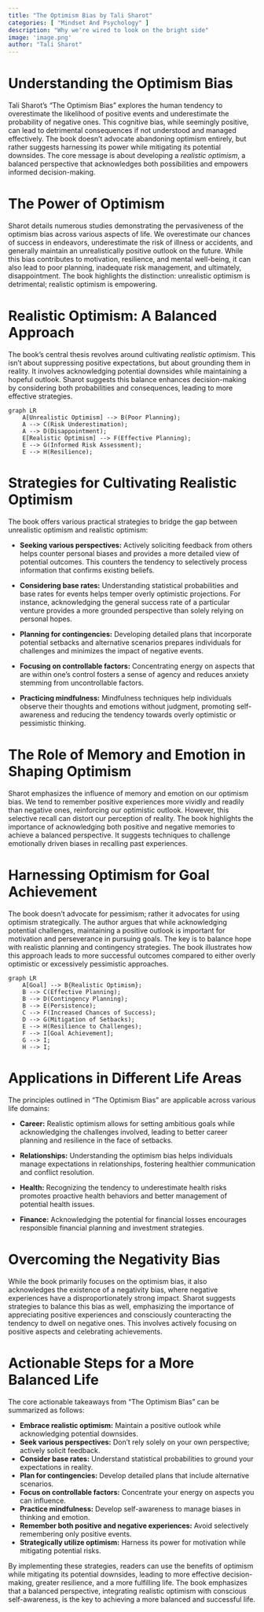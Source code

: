 ```yaml
---
title: "The Optimism Bias by Tali Sharot"
categories: [ "Mindset And Psychology" ]
description: "Why we're wired to look on the bright side"
image: 'image.png'
author: "Tali Sharot"
---
```

# Understanding the Optimism Bias

Tali Sharot's "The Optimism Bias" explores the human tendency to overestimate the likelihood of positive events and underestimate the probability of negative ones. This cognitive bias, while seemingly positive, can lead to detrimental consequences if not understood and managed effectively. The book doesn't advocate abandoning optimism entirely, but rather suggests harnessing its power while mitigating its potential downsides.  The core message is about developing a *realistic optimism*, a balanced perspective that acknowledges both possibilities and empowers informed decision-making.

# The Power of Optimism

Sharot details numerous studies demonstrating the pervasiveness of the optimism bias across various aspects of life. We overestimate our chances of success in endeavors, underestimate the risk of illness or accidents, and generally maintain an unrealistically positive outlook on the future. While this bias contributes to motivation, resilience, and mental well-being, it can also lead to poor planning, inadequate risk management, and ultimately, disappointment. The book highlights the distinction: unrealistic optimism is detrimental; realistic optimism is empowering.

#  Realistic Optimism: A Balanced Approach

The book’s central thesis revolves around cultivating *realistic optimism*. This isn't about suppressing positive expectations, but about grounding them in reality. It involves acknowledging potential downsides while maintaining a hopeful outlook.  Sharot suggests this balance enhances decision-making by considering both probabilities and consequences, leading to more effective strategies.

```mermaid
graph LR
    A[Unrealistic Optimism] --> B(Poor Planning);
    A --> C(Risk Underestimation);
    A --> D(Disappointment);
    E[Realistic Optimism] --> F(Effective Planning);
    E --> G(Informed Risk Assessment);
    E --> H(Resilience);
```

# Strategies for Cultivating Realistic Optimism

The book offers various practical strategies to bridge the gap between unrealistic optimism and realistic optimism:

* **Seeking various perspectives:**  Actively soliciting feedback from others helps counter personal biases and provides a more detailed view of potential outcomes. This counters the tendency to selectively process information that confirms existing beliefs.

* **Considering base rates:**  Understanding statistical probabilities and base rates for events helps temper overly optimistic projections. For instance, acknowledging the general success rate of a particular venture provides a more grounded perspective than solely relying on personal hopes.

* **Planning for contingencies:**  Developing detailed plans that incorporate potential setbacks and alternative scenarios prepares individuals for challenges and minimizes the impact of negative events.

* **Focusing on controllable factors:**  Concentrating energy on aspects that are within one's control fosters a sense of agency and reduces anxiety stemming from uncontrollable factors.

* **Practicing mindfulness:**  Mindfulness techniques help individuals observe their thoughts and emotions without judgment, promoting self-awareness and reducing the tendency towards overly optimistic or pessimistic thinking.


# The Role of Memory and Emotion in Shaping Optimism

Sharot emphasizes the influence of memory and emotion on our optimism bias. We tend to remember positive experiences more vividly and readily than negative ones, reinforcing our optimistic outlook.  However, this selective recall can distort our perception of reality. The book highlights the importance of acknowledging both positive and negative memories to achieve a balanced perspective.  It suggests techniques to challenge emotionally driven biases in recalling past experiences.

#  Harnessing Optimism for Goal Achievement

The book doesn't advocate for pessimism; rather it advocates for using optimism strategically. The author argues that while acknowledging potential challenges, maintaining a positive outlook is important for motivation and perseverance in pursuing goals. The key is to balance hope with realistic planning and contingency strategies. The book illustrates how this approach leads to more successful outcomes compared to either overly optimistic or excessively pessimistic approaches.

```mermaid
graph LR
    A[Goal] --> B{Realistic Optimism};
    B --> C(Effective Planning);
    B --> D(Contingency Planning);
    B --> E(Persistence);
    C --> F(Increased Chances of Success);
    D --> G(Mitigation of Setbacks);
    E --> H(Resilience to Challenges);
    F --> I[Goal Achievement];
    G --> I;
    H --> I;
```

#  Applications in Different Life Areas

The principles outlined in "The Optimism Bias" are applicable across various life domains:

* **Career:**  Realistic optimism allows for setting ambitious goals while acknowledging the challenges involved, leading to better career planning and resilience in the face of setbacks.

* **Relationships:**  Understanding the optimism bias helps individuals manage expectations in relationships, fostering healthier communication and conflict resolution.

* **Health:**  Recognizing the tendency to underestimate health risks promotes proactive health behaviors and better management of potential health issues.

* **Finance:**  Acknowledging the potential for financial losses encourages responsible financial planning and investment strategies.


#  Overcoming the Negativity Bias

While the book primarily focuses on the optimism bias, it also acknowledges the existence of a negativity bias, where negative experiences have a disproportionately strong impact. Sharot suggests strategies to balance this bias as well, emphasizing the importance of appreciating positive experiences and consciously counteracting the tendency to dwell on negative ones.  This involves actively focusing on positive aspects and celebrating achievements.


# Actionable Steps for a More Balanced Life

The core actionable takeaways from "The Optimism Bias" can be summarized as follows:

* **Embrace realistic optimism:**  Maintain a positive outlook while acknowledging potential downsides.
* **Seek various perspectives:**  Don't rely solely on your own perspective; actively solicit feedback.
* **Consider base rates:**  Understand statistical probabilities to ground your expectations in reality.
* **Plan for contingencies:**  Develop detailed plans that include alternative scenarios.
* **Focus on controllable factors:**  Concentrate your energy on aspects you can influence.
* **Practice mindfulness:**  Develop self-awareness to manage biases in thinking and emotion.
* **Remember both positive and negative experiences:**  Avoid selectively remembering only positive events.
* **Strategically utilize optimism:**  Harness its power for motivation while mitigating potential risks.

By implementing these strategies, readers can use the benefits of optimism while mitigating its potential downsides, leading to more effective decision-making, greater resilience, and a more fulfilling life.  The book emphasizes that a balanced perspective, integrating realistic optimism with conscious self-awareness, is the key to achieving a more balanced and successful life.

